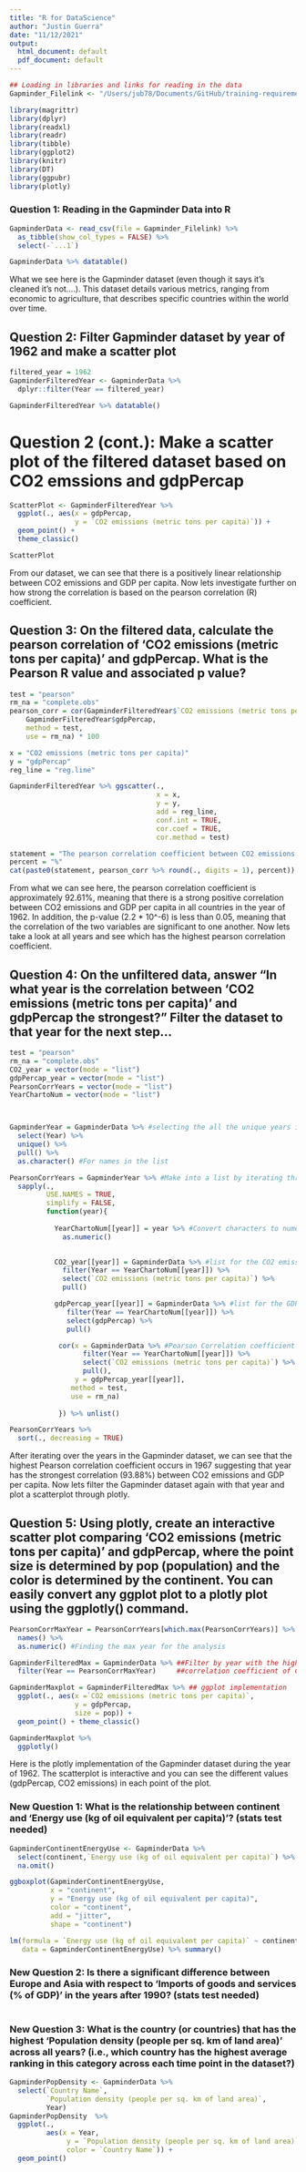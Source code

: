 ```yaml
---
title: "R for DataScience"
author: "Justin Guerra"
date: "11/12/2021"
output:
  html_document: default
  pdf_document: default
---
```


```r
## Loading in libraries and links for reading in the data
Gapminder_Filelink <- "/Users/jub78/Documents/GitHub/training-requirements/R for Data Science/gapminder_clean.csv"

library(magrittr)
library(dplyr)
library(readxl)
library(readr)
library(tibble)
library(ggplot2)
library(knitr)
library(DT)
library(ggpubr)
library(plotly)
```

### Question 1: Reading in the Gapminder Data into R
```r
GapminderData <- read_csv(file = Gapminder_Filelink) %>%
  as_tibble(show_col_types = FALSE) %>%
  select(-`...1`)
```



```r
GapminderData %>% datatable()
```



What we see here is the Gapminder dataset (even though it says it's cleaned it's not....). This dataset details various metrics, ranging from economic to agriculture, that describes specific countries within the world over time. 


## Question 2: Filter Gapminder dataset by year of 1962 and make a scatter plot 
```r
filtered_year = 1962
GapminderFilteredYear <- GapminderData %>% 
  dplyr::filter(Year == filtered_year)
```

```r
GapminderFilteredYear %>% datatable()
```



# Question 2 (cont.): Make a scatter plot of the filtered dataset based on CO2 emssions and gdpPercap
```r
ScatterPlot <- GapminderFilteredYear %>%
  ggplot(., aes(x = gdpPercap, 
                y = `CO2 emissions (metric tons per capita)`)) + 
  geom_point() +
  theme_classic()
```

```r
ScatterPlot
```

From our dataset, we can see that there is a positively linear relationship between CO2 emissions and GDP per capita. Now lets investigate further on how strong the correlation is based on the pearson correlation (R) coefficient.

## Question 3: On the filtered data, calculate the pearson correlation of 'CO2 emissions (metric tons per capita)' and gdpPercap. What is the Pearson R value and associated p value?
```r
test = "pearson"
rm_na = "complete.obs"
pearson_corr = cor(GapminderFilteredYear$`CO2 emissions (metric tons per capita)`,
    GapminderFilteredYear$gdpPercap, 
    method = test,
    use = rm_na) * 100
```

```r
x = "CO2 emissions (metric tons per capita)"
y = "gdpPercap"
reg_line = "reg.line"

GapminderFilteredYear %>% ggscatter(.,
                                    x = x,
                                    y = y, 
                                    add = reg_line,
                                    conf.int = TRUE,
                                    cor.coef = TRUE,
                                    cor.method = test)
```


```r
statement = "The pearson correlation coefficient between CO2 emissions and GDP per capita is "
percent = "%"
cat(paste0(statement, pearson_corr %>% round(., digits = 1), percent))
```

From what we can see here, the pearson correlation coefficient is approximately 92.61%, meaning that there is a strong positive correlation between CO2 emissions and GDP per capita in all countries in the year of 1962. In addition, the p-value (2.2 * 10^-6) is less than 0.05, meaning that the correlation of the two variables are significant to one another. Now lets take a look at all years and see which has the highest pearson correlation coefficient.


## Question 4: On the unfiltered data, answer "In what year is the correlation between 'CO2 emissions (metric tons per capita)' and gdpPercap the strongest?" Filter the dataset to that year for the next step...
```r
test = "pearson"
rm_na = "complete.obs"
CO2_year = vector(mode = "list")
gdpPercap_year = vector(mode = "list")
PearsonCorrYears = vector(mode = "list")
YearChartoNum = vector(mode = "list")



GapminderYear = GapminderData %>% #selecting the all the unique years iteration
  select(Year) %>% 
  unique() %>% 
  pull() %>%
  as.character() #For names in the list

PearsonCorrYears = GapminderYear %>% #Make into a list by iterating through the years
  sapply(.,
         USE.NAMES = TRUE, 
         simplify = FALSE,
         function(year){
           
           YearChartoNum[[year]] = year %>% #Convert characters to numeric values
             as.numeric()
           

           CO2_year[[year]] = GapminderData %>% #list for the CO2 emissions by year
             filter(Year == YearChartoNum[[year]]) %>%
             select(`CO2 emissions (metric tons per capita)`) %>%
             pull()

           gdpPercap_year[[year]] = GapminderData %>% #list for the GDP per capita by
              filter(Year == YearChartoNum[[year]]) %>%                  #year
              select(gdpPercap) %>%
              pull()

            cor(x = GapminderData %>% #Pearson Correlation coefficient iterated by year
                  filter(Year == YearChartoNum[[year]]) %>%
                  select(`CO2 emissions (metric tons per capita)`) %>%
                  pull(),
                y = gdpPercap_year[[year]],
               method = test,
               use = rm_na)
            
            }) %>% unlist()
```


```r
PearsonCorrYears %>% 
  sort(., decreasing = TRUE)
```

After iterating over the years in the Gapminder dataset, we can see that the highest Pearson correlation coefficient occurs in 1967 suggesting that year has the strongest correlation (93.88%) between CO2 emissions and GDP per capita. Now lets filter the Gapminder dataset again with that year and plot a scatterplot through plotly. 

## Question 5: Using plotly, create an interactive scatter plot comparing 'CO2 emissions (metric tons per capita)' and gdpPercap, where the point size is determined by pop (population) and the color is determined by the continent. You can easily convert any ggplot plot to a plotly plot using the ggplotly() command.

```r
PearsonCorrMaxYear = PearsonCorrYears[which.max(PearsonCorrYears)] %>%
  names() %>% 
  as.numeric() #Finding the max year for the analysis

GapminderFilteredMax = GapminderData %>% ##Filter by year with the highest Pearson
  filter(Year == PearsonCorrMaxYear)     ##correlation coefficient of CO2 and GDP

GapminderMaxplot = GapminderFilteredMax %>% ## ggplot implementation
  ggplot(., aes(x =`CO2 emissions (metric tons per capita)`,
                y = gdpPercap,
                size = pop)) +
  geom_point() + theme_classic()
```

```r
GapminderMaxplot %>%
  ggplotly()
```
Here is the plotly implementation of the Gapminder dataset during the year of 1962. The scatterplot is interactive and you can see the different values (gdpPercap, CO2 emissions) in each point of the plot.

### New Question 1: What is the relationship between continent and 'Energy use (kg of oil equivalent per capita)'? (stats test needed)


```r
GapminderContinentEnergyUse <- GapminderData %>% 
  select(continent,`Energy use (kg of oil equivalent per capita)`) %>% 
  na.omit()
```
```r
ggboxplot(GapminderContinentEnergyUse, 
          x = "continent",
          y = "Energy use (kg of oil equivalent per capita)",
          color = "continent",
          add = "jitter",
          shape = "continent")
```




```r
lm(formula = `Energy use (kg of oil equivalent per capita)` ~ continent,
   data = GapminderContinentEnergyUse) %>% summary()
```

### New Question 2: Is there a significant difference between Europe and Asia with respect to 'Imports of goods and services (% of GDP)' in the years after 1990? (stats test needed)

```r

```

### New Question 3: What is the country (or countries) that has the highest 'Population density (people per sq. km of land area)' across all years? (i.e., which country has the highest average ranking in this category across each time point in the dataset?)

```r
GapminderPopDensity <- GapminderData %>% 
  select(`Country Name`, 
         `Population density (people per sq. km of land area)`,
         Year) 
GapminderPopDensity  %>% 
  ggplot(., 
         aes(x = Year, 
              y = `Population density (people per sq. km of land area)`,
              color = `Country Name`)) +
  geom_point()
```

